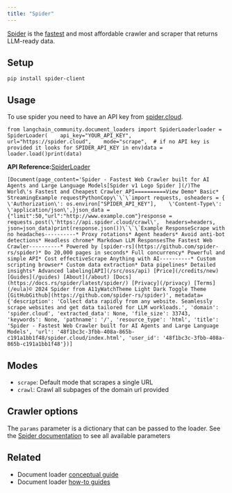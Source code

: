 ```yaml
---
title: "Spider"
---
```


[Spider](https://spider.cloud/) is the [fastest](https://github.com/spider-rs/spider/blob/main/benches/BENCHMARKS.md) and most affordable crawler and scraper that returns LLM-ready data.

## Setup

```
pip install spider-client
```

## Usage

To use spider you need to have an API key from [spider.cloud](https://spider.cloud/).

```
from langchain_community.document_loaders import SpiderLoaderloader = SpiderLoader(    api_key="YOUR_API_KEY",    url="https://spider.cloud",    mode="scrape",  # if no API key is provided it looks for SPIDER_API_KEY in env)data = loader.load()print(data)
```

**API Reference:**[SpiderLoader](https://python.langchain.com/api_reference/community/document_loaders/langchain_community.document_loaders.spider.SpiderLoader.html)

```
[Document(page_content='Spider - Fastest Web Crawler built for AI Agents and Large Language Models[Spider v1 Logo Spider ](/)The World\'s Fastest and Cheapest Crawler API==========View Demo* Basic* StreamingExample requestPythonCopy\`\`\`import requests, osheaders = {    \'Authorization\': os.environ["SPIDER_API_KEY"],    \'Content-Type\': \'application/json\',}json_data = {"limit":50,"url":"http://www.example.com"}response = requests.post(\'https://api.spider.cloud/crawl\',  headers=headers,  json=json_data)print(response.json())\`\`\`Example ResponseScrape with no headaches----------* Proxy rotations* Agent headers* Avoid anti-bot detections* Headless chrome* Markdown LLM ResponsesThe Fastest Web Crawler----------* Powered by [spider-rs](https://github.com/spider-rs/spider)* Do 20,000 pages in seconds* Full concurrency* Powerful and simple API* Cost effectiveScrape Anything with AI----------* Custom scripting browser* Custom data extraction* Data pipelines* Detailed insights* Advanced labeling[API](/src/oss/api) [Price](/credits/new) [Guides](/guides) [About](/about) [Docs](https://docs.rs/spider/latest/spider/) [Privacy](/privacy) [Terms](/eula)© 2024 Spider from A11yWatchTheme Light Dark Toggle Theme [GitHubGithub](https://github.com/spider-rs/spider)', metadata={'description': 'Collect data rapidly from any website. Seamlessly scrape websites and get data tailored for LLM workloads.', 'domain': 'spider.cloud', 'extracted_data': None, 'file_size': 33743, 'keywords': None, 'pathname': '/', 'resource_type': 'html', 'title': 'Spider - Fastest Web Crawler built for AI Agents and Large Language Models', 'url': '48f1bc3c-3fbb-408a-865b-c191a1bb1f48/spider.cloud/index.html', 'user_id': '48f1bc3c-3fbb-408a-865b-c191a1bb1f48'})]
```

## Modes

* `scrape`: Default mode that scrapes a single URL
* `crawl`: Crawl all subpages of the domain url provided

## Crawler options

The `params` parameter is a dictionary that can be passed to the loader. See the [Spider documentation](https://spider.cloud/oss/api) to see all available parameters

## Related

* Document loader [conceptual guide](/src/oss/concepts/document_loaders)
* Document loader [how-to guides](/src/oss/how_to/#document-loaders)
